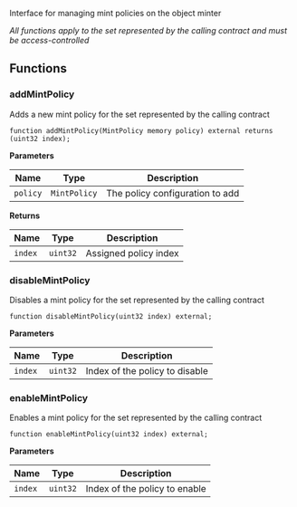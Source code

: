 Interface for managing mint policies on the object minter

*All functions apply to the set represented by the calling contract and must be access-controlled*


## Functions
### addMintPolicy

Adds a new mint policy for the set represented by the calling contract


```solidity
function addMintPolicy(MintPolicy memory policy) external returns (uint32 index);
```
**Parameters**

|Name|Type|Description|
|----|----|-----------|
|`policy`|`MintPolicy`|The policy configuration to add|

**Returns**

|Name|Type|Description|
|----|----|-----------|
|`index`|`uint32`|Assigned policy index|


### disableMintPolicy

Disables a mint policy for the set represented by the calling contract


```solidity
function disableMintPolicy(uint32 index) external;
```
**Parameters**

|Name|Type|Description|
|----|----|-----------|
|`index`|`uint32`|Index of the policy to disable|


### enableMintPolicy

Enables a mint policy for the set represented by the calling contract


```solidity
function enableMintPolicy(uint32 index) external;
```
**Parameters**

|Name|Type|Description|
|----|----|-----------|
|`index`|`uint32`|Index of the policy to enable|


